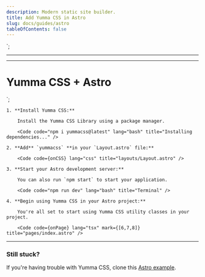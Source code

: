 ```yaml
---
description: Modern static site builder.
title: Add Yumma CSS in Astro
slug: docs/guides/astro
tableOfContents: false
---
```


<style is:global>
    @import "/node_modules/yummacss/dist/yumma.min.css";
</style>
`;

---
---

<Layout title="Welcome to Astro.">
    <div class="ai-c bg-d-lead-4 d-f jc-c h-1/1">
	<h1 class="fs-lg fw-700 tc-white">Yumma CSS + Astro</h1>
    </div>
</Layout>
`;

<Steps>

    1. **Install Yumma CSS:**

        Install the Yumma CSS Library using a package manager.

        <Code code="npm i yummacss@latest" lang="bash" title="Installing dependencies..." />

    2. **Add** `yummacss` **in your `Layout.astro` file:**

        <Code code={onCSS} lang="css" title="layouts/Layout.astro" />

    3. **Start your Astro development server:**

        You can also run `npm start` to start your application.

        <Code code="npm run dev" lang="bash" title="Terminal" />

    4. **Begin using Yumma CSS in your Astro project:**

        You're all set to start using Yumma CSS utility classes in your project.

        <Code code={onPage} lang="tsx" mark={[6,7,8]} title="pages/index.astro" />

</Steps>

---

### Still stuck?

If you're having trouble with Yumma CSS, clone this [Astro example](https://github.com/yumma-lib/nextjs-yummacss-example.git).

<Code
  code="git clone https://github.com/yumma-lib/astro-yummacss-example.git"
  lang="bash"
  title="Cloning repository..."
/>
